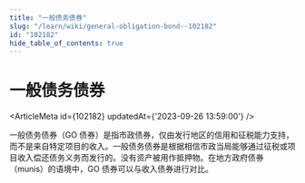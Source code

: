 ```yaml
---
title: "一般债务债券"
slug: "/learn/wiki/general-obligation-bond--102182"
id: "102182"
hide_table_of_contents: true
---
```



# 一般债务债券

<ArticleMeta id={102182} updatedAt={'2023-09-26 13:59:00'} />
<div className='border-solid border-b border-t-0 my-4 border-[var(--ifm-color-gray-300)]' />

一般债务债券（GO 债券）是指市政债券，仅由发行地区的信用和征税能力支持，而不是来自特定项目的收入。一般债务债券是根据相信市政当局能够通过征税或项目收入偿还债务义务而发行的。没有资产被用作抵押物。在地方政府债券（munis）的语境中，GO 债券可以与收入债券进行对比。
